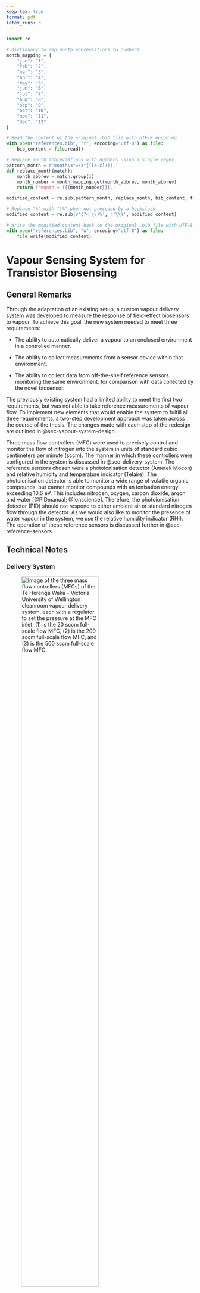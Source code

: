 ```yaml
---
keep-tex: true
format: pdf
latex_runs: 3
---
```


```python

import re

# Dictionary to map month abbreviations to numbers
month_mapping = {
    "jan": "1",
    "feb": "2",
    "mar": "3",
    "apr": "4",
    "may": "5",
    "jun": "6",
    "jul": "7",
    "aug": "8",
    "sep": "9",
    "oct": "10",
    "nov": "11",
    "dec": "12"
}

# Read the content of the original .bib file with UTF-8 encoding
with open("references.bib", "r", encoding="utf-8") as file:
    bib_content = file.read()

# Replace month abbreviations with numbers using a single regex
pattern_month = r'month\s*=\s*{([a-z]+)},'
def replace_month(match):
    month_abbrev = match.group(1)
    month_number = month_mapping.get(month_abbrev, month_abbrev)
    return f'month = {{{month_number}}},'

modified_content = re.sub(pattern_month, replace_month, bib_content, flags=re.IGNORECASE)

# Replace "%" with "\%" when not preceded by a backslash
modified_content = re.sub(r'(?<!\\)%', r'\\%', modified_content)

# Write the modified content back to the original .bib file with UTF-8 encoding
with open("references.bib", "w", encoding="utf-8") as file:
    file.write(modified_content)
```

# Vapour Sensing System for Transistor Biosensing {#sec-vapour-sensing-biosensors}

## General Remarks

Through the adaptation of an existing setup, a custom vapour delivery system was developed to measure the response of field-effect biosensors to vapour. To achieve this goal, the new system needed to meet three requirements: 

- The ability to automatically deliver a vapour to an enclosed environment in a controlled manner.

- The ability to collect measurements from a sensor device within that environment.

- The ability to collect data from off-the-shelf reference sensors monitoring the same environment, for comparison with data collected by the novel biosensor.

The previously existing system had a limited ability to meet the first two requirements, but was not able to take reference measurements of vapour flow. To implement new elements that would enable the system to fulfill all three requirements, a two-step development approach was taken across the course of the thesis. The changes made with each step of the redesign are outlined in @sec-vapour-system-design. 

Three mass flow controllers (MFC) were used to precisely control and monitor the flow of nitrogen into the system in units of standard cubic centimeters per minute (sccm). The manner in which these controllers were configured in the system is discussed in @sec-delivery-system. The reference sensors chosen were a photoionisation detector (Ametek Mocon) and relative humidity and temperature indicator (Telaire). The photoionisation detector is able to monitor a wide range of volatile organic compounds, but cannot monitor compounds with an ionisation energy exceeding 10.6 eV. This includes nitrogen, oxygen, carbon dioxide, argon and water [@PIDmanual; @Ionscience]. Therefore, the photoionisation detector (PID) should not respond to either ambient air or standard nitrogen flow through the detector. As we would also like to monitor the presence of water vapour in the system, we use the relative humidity indicator (RHI). The operation of these reference sensors is discussed further in @sec-reference-sensors. 

## Technical Notes

### Delivery System {#sec-delivery-system}

![Image of the three mass flow controllers (MFCs) of the Te Herenga Waka - Victoria University of Wellington cleanroom vapour delivery system, each with a regulator to set the pressure at the MFC inlet. (1) is the 20 sccm full-scale flow MFC, (2) is the 200 sccm full-scale flow MFC, and (3) is the 500 sccm full-scale flow MFC.](figures/ch5/vapour_system_layout_2.png){#fig-mass-flow-controller-layout width=70%}

![Image of the analyte bottle, used to hold a volatile compound which provides vapour to the carrier line, either through bubbling or headspace sampling.](figures/ch5/analyte_bottle.png){#fig-analyte-bottle width=70%}

Three mass flow controllers and their associated regulators sit in an covered enclosure, seen from the front in @fig-mass-flow-controller-layout. These are used to control the nitrogen flow rate through two different lines towards the chamber, the carrier line and dilution line. These lines reconnect at a mixing point about a metre before the chamber. Flow through the carrier line passes through the analyte bottle and carries analyte vapour to the mixing point. The dilution line separately delivers flow to the mixing point, modifying the flow pushing the analyte vapour towards the chamber. The analyte bottle in the carrier line is shown in @fig-analyte-bottle. Each line consist of a mix of stainless steel and flexible PVC tubing, with various Swagelok fittings and valves. These valves include check valves, to ensure there is no backflow of vapour mass within the system. The electronic integration and programming of the mass flow controllers is described in @sec-control-system.

### Reference Sensors {#sec-reference-sensors}

![Image of the device chamber, reference sensors and other related components.  The components are labelled as follows: (1) Device chamber, (2) Photoionisation detector (PID), (3) Flowmeter from chamber to PID, (4) Micropump from chamber to PID, (5) Relative humidity and temperature monitor.](figures/ch5/vapour_system_layout_1.png){#fig-reference-sensor-layout width=70%} 

Two reference sensors were added to the vapour delivery setup to compare the response to vapour by the fabricated sensor device with some reference signal. These reference sensors are a photoionisation detector (Ametek Mocon) and a relative humidity and temperature indicator (Telaire). The layout of these reference sensors (and their associated peripherals) relative to the device chamber is shown in @fig-reference-sensor-layout. These components are on a raised platform directly above the mass flow controller enclosure. Vapour flowing through the device chamber passes into a cylindrical manifold with three outlets. One outlet is the system exhaust, one flows into relative humidity indicator chamber, and one flows into the photoionisation detector. A dial-controlled micro diaphragm pump is used to set the flow rate from the manifold into the photoionisation detector, with a flowmeter used to monitor this flow rate.

The electronic integration and programming of the relative humidity and temperature indicator is described in @sec-control-system. The photoionisation detector was connected to a laptop directly via USB, then controlled and monitored using the supplier-provided VOC-TRAQ II software package. 

#### Relative Humidity and Temperature Indicator {.unnumbered}

The relative humidity and temperature indicator used here is a capacitive humidity sensor [@Telairesensor]. It consists of a capacitor with a hygroscopic polymer as the capacitor dielectric. As room temperature water has a much larger dielectric constant than the polymer dielectric, absorption of water by the polymer leads to increased sensor capacitance [@capacitivesensor]. The Telaire sensor has then been calibrated so that the sensor capacitance, corresponding to the amount of moisture absorbed by the polymer and therefore the relative humidity, is translated by the sensor into an electronic signal. This signal can then be processed using the hardware and software described in @sec-control-system to give a value for the relative humidity. The sensor has a quoted relative humidity (RH) accuracy of $\pm 2.0$% when RH is below 80%, and has a quoted temperature accuracy of $0.5^\circ$C [@Telairesensor]. 

The absolute humidity (AH), the mass of water vapour within a set volume, can be calculated using @eq-absolute-humidity, where $C = 2.16679$ gKJ$^{-1}$, $P_W$ is the water vapour pressure (in Pa) and T is the temperature (in K) [@humidityformula].

$$
AH = C\frac{P_W}{T}
$$ {#eq-absolute-humidity}

For temperatures between -20$^\circ$C and 50$^\circ$C, water vapour pressure $P_W$ (in hPa) can be approximated using @eq-water-vapour-pressure, where RH is relative humidity, T is temperature in $^\circ$C, $A = 6.116441$ hPa, $m = 7.591386$ and $T_{n} = 240.7263^\circ$C [@humidityformula].

$$
P_W = RH \times A \times 10^{(mT/(T+T_{n}))}
$$ {#eq-water-vapour-pressure}

#### Photoionisation Detector {.unnumbered}

A photoionisation detector (PID) can be used to continuously monitor volatile organic compounds by measuring the extent to which vapour molecules passing through the detector can be ionised. A small percentage of vapour molecules flowing into the detector diffuse into a sensor cavity. This cavity is bounded on each side by a pair of electrodes. A lamp in the body of the detector radiates UV light through a window into this cavity. The vapour molecules have their outer-most electrons excited and removed when struck with these high-energy photons. The ionised molecules then drift towards the sensor cathode, while free electrons drift towards the sensor anode. This results in a current proportional to the concentration of vapour molecules in the chamber. The current can then be amplified for a signal readout. To be detected, the ionisation energy of the molecules being monitored cannot exceed the energy of the incident UV light. Therefore, molecules of clean air will not be detected. Likewise, volatile organic compounds with high ionisation energy $-$ such as methane $-$ will not be recognised by the PID. Conversely, if the energy is required to ionise a volatile of interest is relatively low, the PID will generally show a relatively large response to that volatile [@Ionscience; @PIDmanual]. 

The photoionisation detector used in this work had a lamp energy of 10.6 eV, with a quoted response time of less than 2 seconds. Photoionisation detectors are designed to sensitively detect within a particular concentration range. These ranges can be stated in terms of the sensitivity of the detector to isobutylene, which is typically used to calibrate PID sensors. The range of the PID sensor used was 10 ppb $-$ 200 ppm isobutylene. With constant temperature and pressure, the quoted accuracy of the sensor is $\pm$ 3%. 

The vapour of interest can be delivered to the PID either through diffusion or by means of a low-power pump. A micro diaphragm pump (Xavitech) was selected to pump the vapour from the chamber into the PID detector. This pump was selected to have a low maximum flow rate as the PID requires a inlet flow of less than 300 sccm. As the pump is controlled using a unlabelled dial, a flowmeter was used to independently measure the flow rate through the micropump into the PID.

### Control System {#sec-control-system}

The vapour delivery system was controlled and monitored from a laptop connected to a National Instruments USB-6009 multifunction data acquisition system (DAQ). This USB-6009 DAQ connected to the mass flow controllers and relative humidity and temperature indicator via a custom-designed circuit board manufactured by PCBway. The outputs and inputs of the USB-6009 DAQ were set using custom LabView software. These electronic and software components of the vapour delivery control system are described in more detail below.

#### Electronics {.unnumbered}

::: {#fig-vapour-sensor-pcb layout="[47.5,-5,47.5]"}

![](figures/ch5/low_flow_config.png){#fig-low-flow}

![](figures/ch5/high_flow_config.png){#fig-high-flow}

Images of the vapour delivery control system circuit board, where (a) shows the low-flow configuration and (b) shows the high-flow configuration. Components are labelled as follows: (1) 9-pin carrier line port, (2) 9-pin dilution line port, (3) dilution port switch (determines which dilution line port is active), (4) 25-pin dilution line port. In (a), the 500 sccm full-scale MFC is connected at the 25-pin dilution line port, the 200 sccm full-scale MFC is connected at the 9-pin carrier line port and the red dilution port switch is towards "Tylan" (to the right). In (b), the 200 sccm full-scale MFC is connected at the 9-pin dilution line port, the 20 sccm full-scale MFC is connected at the 9-pin carrier line port and the red dilution port switch is towards "MKS" (to the left).
:::

![Circuit board schematic for controlling and monitoring both the mass flow controllers and the relative humidity and temperature sensor. The relative humidity and temperature sensor is connected to the circuit board via the T9602 footprint. The mass flow controllers connect to the board in two configurations. The first ("high-flow") configuration has the Tylan dilution and MKS carrier ports connected, with switch SW1 in the Tylan direction. The second ("low-flow") configuration has both MKS ports connected, with switch SW1 connected in the MKS direction. Resistors R1-R6 are all 10 kOhm, while R7-R8 are both 0 Ohm. The circuit board was designed using the KiCad Layout Editor.](figures/ch5/current_PCB.png){#fig-current-pcb-design width=95%}

The control circuit board used to connect the mass flow controllers and relative humidity and temperature indicator to the NI USB-6009 is shown in @fig-vapour-sensor-pcb. Only one mass flow controller can be set to provide flow to a specific line, and so only two mass flow controllers can be operational simultaneously during testing with the vapour delivery system. The control circuit board allows the user to set which two mass flow controllers are to be used during a specific test run. @fig-high-flow shows the "high-flow" configuration, where the 500 sccm full-scale MFC is connected to the dilution line and the 200 sccm full-scale MFC is connected to the carrier line. @fig-low-flow shows the "low-flow" configuration, where the 200 sccm full-scale MFC is connected to the dilution line and the 20 sccm full-scale MFC is connected to the carrier line. The design for the circuit board is shown in @fig-current-pcb-design, showing the pinout to the USB-6009 and the various components used to connect the MFCs, relative humidity indicator, and the power supply for the MFCs.

#### Software {.unnumbered}

Two LabView Virtual Instruments (VIs) were adapted from pre-existing VIs for operating the mass flow controllers and monitoring vapour flow into the device chamber, as well as monitoring temperature and humidity in the vapour delivery system's manifold. These VIs were named "vapour-sensor-basic.vi" and "temp-and-humidity-basic.vi". A third VI was developed in parallel which combined the first two Virtual Instruments and allowed the user to set a sequence of values for the output flow from the mass flow controllers before an experimental run. This VI was named "vapour-sensor-sequence-timestamped.vi". Flow rate, relative humidity and temperature data were then saved as .lvm files. The LabView VIs described here are available on request.

## Design {#sec-vapour-system-design}

### Initial Design

![P&ID of the original vapour delivery system](figures/ch5/PID_V0.png){#fig-original-pid width=100%}

::: {#fig-original-setup layout="[[40,-5,60], [-26.25,47.5,-26.25]]"}

![](figures/ch5/original_system_front.png){#fig-original-front}

![](figures/ch5/original_system_back.png){#fig-original-back}

The original vapour delivery system setup, where (a) shows the front of the system, including the device chamber, analyte bottles and four-way valve, and (b) shows the back of the system, including the mass flow controllers and solenoid valves.
:::

![The control circuit board for the original vapour delivery system.](figures/ch5/original_pcb.png){#fig-original-pcb width=55%}

The initial design of the vapour delivery system, as shown in @fig-original-pid, was relatively simple. No reference sensors were included in the setup, and only one channel could be characterised without opening the chamber and changing the position of the device. However, as constructed it worked well as a self-contained system, which was able to deliver vapour to a device channel while measuring current across the channel. The original system is shown in @fig-original-setup, and the circuit board used to control it is shown in@fig-original-pcb  A 500 sccm full-range MFC (Tylan) was placed on the dilution line, and a 200 sccm full-range MFC (Tylan) was placed on the carrier line. A glass container for analyte was present on the carrier line, with a vapour trap upstream to collect any backflow. The vapour trap was removed in later iterations due to the presence of a check valve to prevent backflow. The device chamber and mass flow controllers were connected to a laptop and an Agilent 4156C semiconductor parameter analyser and controlled using LabView.

### Stage I Design {#sec-vapour-system-design-1}

![P&ID of the Stage I vapour delivery system.](figures/ch5/PID_V1.png){#fig-stage-1-pid width=100%}

![Conceptual 3D Model of Stage I vapour delivery system. The model was made in Autodesk 360 by Alex Puglisi, School of Chemical and Physical Sciences, Te Herenga Waka - Victoria University of Wellington.](figures/ch5/cad_V1.png){#fig-stage-1-cad width=100%}

The first stage of the vapour delivery system redesign, as shown in @fig-stage-1-pid and @fig-stage-1-cad was implemented in Nov 2021. This system introduced the ability to use a 20 sccm full-range MFC (MKS Instruments) for carrier line flow and a 200 sccm full-range MFC (MKS Instruments) for either carrier or dilution line flow, to give better control when using low flow rates. The reference sensors were also implemented, with each sensor connected in parallel to the chamber exhaust. Through testing the system with ethanol and acetone as analytes, the following issues with this implementation of the setup were identified:

- With the system connected to the lab supply of nitrogen, pressure changes in the line due to nitrogen use elsewhere in the lab impacted the pressure at the MFCs and the flow through the lines.

- The pressure indicator used for the device chamber had a much wider range than the pressure reached before nitrogen began to leak out of the PVC tubing; this meant pressure changes in the chamber, resulting from closing the exit valves while nitrogen flow entered the chamber, did not register on the indicator.  

- The PID responded unexpectedly slowly to changes in vapour concentration in the chamber. For example, after acetone or ethanol vapour had been run through the chamber, running clean nitrogen through the system for 3 hours was required before the PID returned to a constant baseline reading.

- There was no way to ensure the device chamber was free of analyte vapour before an experimental run aside from running nitrogen through the dilution line. After prolonged use, condensed analyte was sometimes visible in the PVC lines of the delivery system.

These issues, along with various minor structural and design issues, were addressed in the second-stage implementation of the system.

### Stage II Design

![Process & instrumentation diagram (P&ID) of the second-stage design for the vapour delivery system.](figures/ch5/PID_V2.png){#fig-stage-2-pid width=100%}

@fig-stage-2-pid gives an overview of the second-stage design for the vapour delivery system setup. This stage of the redesign was implemented between Jan and May 2022. Changes from the first stage included:

- The addition of a N$_2$ cylinder (152D size) as the source of nitrogen for the system to replace the lab supply.

- A pressure indicator with a lower pressure range was used, which could register pressure changes within the device chamber.

- A chamber manifold was placed before the exhaust with outlets into the PID and RHI.

- A micro diaphragm pump was introduced between the manifold and PID to supply the PID with vapour from the chamber, and a flowmeter was placed before the pump to measure the flow rate out of the chamber to the PID. The PID was then seen to respond quickly to system changes (discussed further in @sec-calibration).

- A piece of PVC tubing was placed at the PID outlet to limit air from the fumehood entering the PID when the micropump was off.

- Valves were placed before all system components so that the device chamber and post-analyte bottle carrier line could be evacuated with a roughing pump without potentially affecting components.

- Check valves were placed at the exhaust to prevent backflow from the roughing pump into the delivery system.

These changes broadly addressed the issues identified in @sec-vapour-system-design-1. 

## Calibration and Measurements of Vapour Flow {#sec-calibration}

### Chamber Flow Calibration

![Setup for calibration of mass flow controllers using the water displacement method.](figures/ch5/water_displacement.png){#fig-water-displacement width=45%}

A water displacement test was carried out to determine the relationship between the flow rate measured by the mass flow controllers and the actual flow rate passing through the chamber. All valves were set so that both the dilution and carrier lines followed a single path. Both these paths went through the device chamber and out through the system exhaust. An empty analyte bottle was placed on the carrier line. The system exhaust was placed into a bucket filled with tap water, with the outlet sitting beneath an upturned 500 mL measurement cylinder, as pictured in @fig-water-displacement. The cylinder was used to measure the volume of displaced water over time, which is equivalent to the rate of change of nitrogen volume entering the cylinder from the exhaust. As leaks in the manifold and exhaust line were not detected when leak testing with bubble solution, it can be safely assumed that the rate at which nitrogen exits the exhaust is equivalent to the nitrogen flow rate through the device chamber.

::: {#fig-MFC-calibration-curves layout="[[47.5,-5,47.5]]"}

![](figures/ch5/200sccmMFC_carrierline_thruchamber.png){#fig-200-MFC-curve}

![](figures/ch5/500sccmMFC_dilutionline_thruchamber.png){#fig-500-MFC-curve}

Calibration curves for the 200 sccm full-scale MFC through the carrier line (a) and the 500 sccm full-scale MFC through the dilution line (b).
:::

The time taken to displace a fixed volume of water was measured three times for a series of constant flow rates, both for the 200 sccm MFC (MKS) on the carrier line and the 500 sccm MFC (Tylan) on the dilution line. The displacement flow rate corresponding to each measurement could then be found by dividing volume by time. These measurements, of displacement flow relative to nominal flow through the MFC, are shown in @fig-MFC-calibration-curves. The flow through the chamber was offset from the nominal flow reading from the mass flow controllers, with a strong linear relationship between the two measurements. A linear least-squares fit was performed, where coefficients $m$ and $b$ were found for the linear relationship displacement flow $= \space m \space \times$ nominal flow $+ \space b$. A 95% confidence interval for the fit was also obtained. 200 sccm: p1 = (1.14$\pm$0.07) p2 = (-6$\pm$8) 500 sccm: p1 = (1.14$\pm$0.06) p2 = (-6$\pm$16)

By disconnecting the flowmeter from the PID micropump and closing all valves out of the manifold except the valve exiting to the flowmeter (see @fig-stage-2-pid), it was possible to then check the flow rate measured by the PID flowmeter relative to the actual flow passing through the system. For example, a 200 sccm flow rate through the dilution line from the Tylan MFC, corresponding to a $\sim$ 230 sccm actual flow rate through the chamber, was measured as a $\sim$ 140 sccm flow rate by the flowmeter. Subsequent measurements showed that the flowmeter 

### Sensor Responses to Vapour Flow 

![Simplified schematic showing the flow into and out of the device chamber and manifold of the delivery system. The input flows from the carrier and dilution line are represented by C and D, and the output flow through the PID is represented by P. This diagram assumes that flow through leaks in the chamber and manifold is low enough to be considered negligible, which was confirmed by leak testing with bubble solution.](figures/ch5/chamber-manifold-v2.png){width=100%}

#### Relative Humidity Indicator {.unnumbered}

#### Photoionisation Detector {.unnumbered}

First year report:
"""First, a 200 sccm flow of N2 gas was sent through the dilution line to the device chamber until 1000 s. Then, the flow controller three-way valves were manually adjusted so that the same 200 sccm flow was directed through 50 mL of EtOH analyte in the carrier line. This continued until 2200 s, where the valves were again manually adjusted so that 200 sccm clean N2 again flowed through the device chamber. The resulting current across the device channel was monitored over this time, and is shown in Figure 19. A response to EtOH exposure and removal is visible."""

### PID Calibration

## Summary 